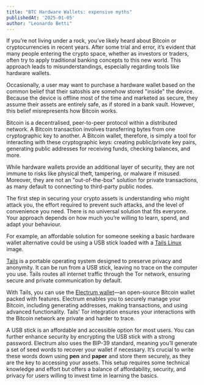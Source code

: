 ```yaml
---
title: "BTC Hardware Wallets: expensive myths"
publishedAt: '2025-01-05'
author: "Leonardo Betti"
---
```



If you’re not living under a rock, you’ve likely heard about Bitcoin or cryptocurrencies in recent years. After some trial and error, it’s evident that many people entering the crypto space, whether as investors or traders, often try to apply traditional banking concepts to this new world. This approach leads to misunderstandings, especially regarding tools like hardware wallets.

Occasionally, a user may want to purchase a hardware wallet based on the common belief that their satoshis are somehow stored "inside" the device. Because the device is offline most of the time and marketed as secure, they assume their assets are entirely safe, as if stored in a bank vault. However, this belief misrepresents how Bitcoin works.

Bitcoin is a decentralised, peer-to-peer protocol within a distributed network. A Bitcoin transaction involves transferring bytes from one cryptographic key to another. A Bitcoin wallet, therefore, is simply a tool for interacting with these cryptographic keys: creating public/private key pairs, generating public addresses for receiving funds, checking balances, and more.

While hardware wallets provide an additional layer of security, they are not immune to risks like physical theft, tampering, or malware if misused. Moreover, they are not an "out-of-the-box" solution for private transactions, as many default to connecting to third-party public nodes.

The first step in securing your crypto assets is understanding who might attack you, the effort required to prevent such attacks, and the level of convenience you need. There is no universal solution that fits everyone. Your approach depends on how much you’re willing to learn, spend, and adapt your behaviour.

For example, an affordable solution for someone seeking a basic hardware wallet alternative could be using a USB stick loaded with a [Tails Linux](https://tails.boum.org) image.

[Tails](https://tails.boum.org) is a portable operating system designed to preserve privacy and anonymity. It can be run from a USB stick, leaving no trace on the computer you use. Tails routes all internet traffic through the Tor network, ensuring secure and private communication by default.

With Tails, you can use the [Electrum wallet](https://electrum.org)—an open-source Bitcoin wallet packed with features. Electrum enables you to securely manage your Bitcoin, including generating addresses, making transactions, and using advanced functionality. Tails’ Tor integration ensures your interactions with the Bitcoin network are private and harder to trace.

A USB stick is an affordable and accessible option for most users. You can further enhance security by encrypting the USB stick with a strong password. Electrum also uses the BIP-39 standard, meaning you’ll generate a set of seed words to recover your wallet if necessary. It’s crucial to write these words down using **pen** and **paper** and store them securely, as they are the key to accessing your assets. This setup requires some technical knowledge and effort but offers a balance of affordability, security, and privacy for users willing to invest time in learning the basics.
